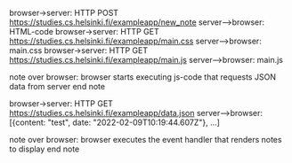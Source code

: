 browser->server: HTTP POST https://studies.cs.helsinki.fi/exampleapp/new_note
server-->browser: HTML-code
browser->server: HTTP GET https://studies.cs.helsinki.fi/exampleapp/main.css
server-->browser: main.css
browser->server: HTTP GET https://studies.cs.helsinki.fi/exampleapp/main.js
server-->browser: main.js

note over browser:
browser starts executing js-code
that requests JSON data from server 
end note

browser->server: HTTP GET https://studies.cs.helsinki.fi/exampleapp/data.json
server-->browser: [{content: "test", date: "2022-02-09T10:19:44.607Z"}, ...]

note over browser:
browser executes the event handler
that renders notes to display
end note